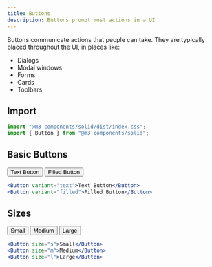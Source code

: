 ```yaml
---
title: Buttons
description: Buttons prompt most actions in a UI
---
```



Buttons communicate actions that people can take. They are typically placed throughout the UI, in places like:

- Dialogs
- Modal windows
- Forms
- Cards
- Toolbars

## Import

```jsx
import "@m3-components/solid/dist/index.css";
import { Button } from "@m3-components/solid";
```

## Basic Buttons

<ComponentPreview className="gap-4">
    <Button variant="text" client:load>Text Button</Button>
    <Button variant="filled" client:load>Filled Button</Button>
</ComponentPreview>

   
```jsx
<Button variant="text">Text Button</Button>
<Button variant="filled">Filled Button</Button>
```

## Sizes

<ComponentPreview className="items-center gap-4">
    <Button size="s" client:load>Small</Button>
    <Button size="m" client:load>Medium</Button>
    <Button size="l" client:load>Large</Button>
</ComponentPreview>

```jsx
<Button size="s">Small</Button>
<Button size="m">Medium</Button>
<Button size="l">Large</Button>
```

